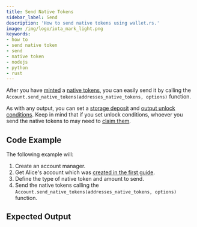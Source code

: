 ```yaml
---
title: Send Native Tokens
sidebar_label: Send
description: 'How to send native tokens using wallet.rs.'
image: /img/logo/iota_mark_light.png
keywords:
- how to
- send native token
- send
- native token
- nodejs
- python
- rust
---
```



After you have [minted](01_mint_native_token.mdx) a
[native tokens](https://wiki.iota.org/introduction/develop/explanations/what_is_stardust/tokenization#native-tokens),
you can easily send it by calling the `Account.send_native_tokens(addresses_native_tokens, options)` function.

As with any output, you can set a
[storage deposit](https://wiki.iota.org/introduction/develop/explanations/what_is_stardust/storage_deposit) and
[output unlock conditions](https://wiki.iota.org/introduction/develop/explanations/what_is_stardust/unlock_conditions).
Keep in mind that if you set unlock conditions, whoever you send the native tokens to may need to
[claim them](../outputs_and_transactions/04_claim_outputs.mdx).

## Code Example

<ReplaceNativeTokenId/>

The following example will:

1. Create an account manager.
2. Get Alice's account which was [created in the first guide](../accounts_and_addresses/01_create_a_wallet_account.mdx).
3. Define the type of native token and amount to send.
4. Send the native tokens calling the `Account.send_native_tokens(addresses_native_tokens, options)` function.


<Tabs groupId="language">
    <TabItem value="rust" label="Rust">
        <RustCode/>
    </TabItem>
    <TabItem value="nodejs" label="Nodejs">
        <NodejsCode/>
    </TabItem>
    <TabItem value="python" label="Python">
        <PythonCode/>
    </TabItem>
</Tabs>

## Expected Output

<Tabs groupId="language">
    <TabItem value="rust" label="Rust">
        <RustOutput/>
    </TabItem>
    <TabItem value="nodejs" label="Nodejs">
        <NodejsOutput/>
    </TabItem>
    <TabItem value="python" label="Python">
        <PythonOutput/>
    </TabItem>
</Tabs>

